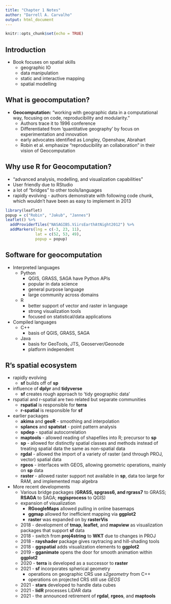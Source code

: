 ```yaml
---
title: "Chapter 1 Notes"
author: "Darrell A. Carvalho"
output: html_document
---
```


```r
knitr::opts_chunk$set(echo = TRUE)
```

## Introduction
* Book focuses on spatial skills
  + geographic IO
  + data manipulation
  + static and interactive mapping
  + spatial modelling

## What is geocomputation?
* **Geocomputation:** "working with geographic data in a computational way, focusing on code, reproducibility and modularity."
  + Authors trace it to 1996 conference
  + Differentiated from 'quantitative geography' by focus on experimentation and innovation
  + early advocates identified as Longley, Openshaw, Abrahart
  + Robin et al. emphasize "reproducibility an collaboration" in their vision of Geocomputation

## Why use R for Geocomputation?
* "advanced analysis, modelling, and visualization capabilities"
* User friendly due to RStudio
* a lot of "bridges" to other tools/languages
* rapidly evolving - authors demonstrate with following code chunk, which wouldn't have been as easy to implement in 2013

```r
library(leaflet)
popup = c("Robin", "Jakub", "Jannes")
leaflet() %>%
  addProviderTiles("NASAGIBS.ViirsEarthAtNight2012") %>%
  addMarkers(lng = c(-3, 23, 11),
             lat = c(52, 53, 49), 
             popup = popup)
```

## Software for geocomputation
* Interpreted languages
  + Python
      - QGIS, GRASS, SAGA have Python APIs
      - popular in data science
      - general purpose language
      - large community across domains
  + R
      - better support of vector and raster in language
      - strong visualization tools
      - focused on statistical/data applications

* Compiled languages
  + C++
      - basis of QGIS, GRASS, SAGA
  + Java
      - basis for GeoTools, JTS, Geoserver/Geonode
      - platform independent

## R's spatial ecosystem
* rapidly evolving
  + **sf** builds off of **sp**

* influence of **dplyr** and **tidyverse**
  + **sf** creates rough approach to 'tidy geographic data'

* rspatial and r-spatial are two related but separate communities
  + **rspatial** is responsible for **terra**
  + **r-spatial** is responsible for **sf**

* earlier packages
  + **akima** and **geoR** - smoothing and interpolation
  + **splancs** and **spatstat** - point pattern analysis
  + **spdep** - spatial autocorrelation
  + **maptools** - allowed reading of shapefiles into R; precursor to **sp**
  + **sp** - allowed for distinctly spatial classes and methods instead of treating spatial data the same as non-spatial data
  + **rgdal** - allowed the import of a variety of raster (and through PROJ, vector) spatial data
  + **rgeos** - interfaces with GEOS, allowing geometric operations, mainly on **sp** data
  + **raster** - allowed raster support not available in **sp**, data too large for RAM, and implemented map algebra

* More recent developments
  + Various bridge packages (**GRASS, spgrass6, and rgrass7** to GRASS;
  **RSAGA** to SAGA; **rqgisprocess** to QGIS)
  + expansion of visualization
      - **RGoogleMaps** allowed pulling in online basemaps
      - **ggmap** allowed for inefficient mapping via **ggplot2**
      - **raster** was expanded on by **rasterVis**
  + 2018 - development of **tmap**, **leaflet**, and **mapview** as 
  visualization packages that support **sf** data
  + 2018 - switch from **proj4string** to **WKT** due to changes in PROJ
  + 2018 - **rayshader** package gives raytracing and hill-shading tools
  + 2018 - **ggspatial** adds visualization elements to **ggplot2**
  + 2019 - **gganimate** opens the door for smooth animation within **ggplot2**
  + 2020 - **terra** is developed as a successor to **raster** 
  + 2021 - **sf** incorporates spherical geometry
      - operations on geographic CRS use *s2geometry* from C++
      - operations on projected CRS still use *GEOS*
  + 2021 - **stars** developed to handle data cubes
  + 2021 - **lidR** processes LiDAR data
  + 2021 - the announced retirement of **rgdal**, **rgeos**, and **maptools**
  
